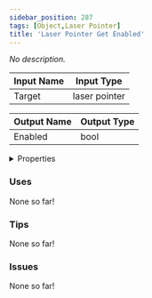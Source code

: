 ```yaml
---
sidebar_position: 287
tags: [Object,Laser Pointer]
title: 'Laser Pointer Get Enabled'
---
```


*No description.*




<EsbSvg />

| Input Name | Input Type |
|-----------|-----------|
| Target | laser pointer |

| Output Name | Output Type |
|-----------|-----------|
| Enabled | bool |


<details>
  <summary>Properties</summary>
  <div>
    <div>
    <table>
      <thead>
        <tr>
          <th>Is beta required?</th>
          <th>❌</th>
        </tr>
        <tr>
          <th>Is this chip a trolling risk?</th>
          <th>❌</th>
        </tr>
        <tr>
          <th>Is this chip a role assignment risk?</th>
          <th>❌</th>
        </tr>
        <tr>
          <th>Chip UUID</th>
          <th>54fc909a-a864-4e89-be6e-e7f92b7f275a</th>
        </tr>
      </thead>
    </table>
    </div>
  </div>
</details>

### Uses

None so far!

### Tips

None so far!

### Issues

None so far!